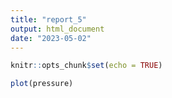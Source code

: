 ```yaml
---
title: "report_5"
output: html_document
date: "2023-05-02"
---
```


```r
knitr::opts_chunk$set(echo = TRUE)
```


```r
plot(pressure)
```

